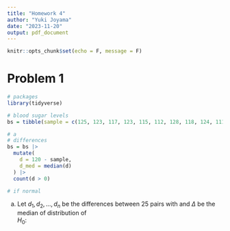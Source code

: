 ```yaml
---
title: "Homework 4"
author: "Yuki Joyama"
date: "2023-11-20"
output: pdf_document
---
```


```r
knitr::opts_chunk$set(echo = F, message = F)
```

# Problem 1

```r
# packages
library(tidyverse)

# blood sugar levels
bs = tibble(sample = c(125, 123, 117, 123, 115, 112, 128, 118, 124, 111, 116, 109, 125, 120, 113, 123, 112, 118, 121, 118, 122, 115, 105, 118, 131))

# a
# differences
bs = bs |> 
  mutate(
    d = 120 - sample,
    d_med = median(d)
  ) |> 
  count(d > 0)

# if normal

```

a) Let $d_1, d_2, ..., d_n$ be the differences between 25 pairs with and  $\Delta$ be the median of distribution of   
$H_0:$ 







